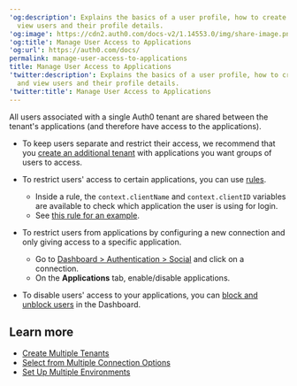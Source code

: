 ---
'og:description': Explains the basics of a user profile, how to create a user and
  view users and their profile details.
'og:image': https://cdn2.auth0.com/docs-v2/1.14553.0/img/share-image.png
'og:title': Manage User Access to Applications
'og:url': https://auth0.com/docs/
permalink: manage-user-access-to-applications
title: Manage User Access to Applications
'twitter:description': Explains the basics of a user profile, how to create a user
  and view users and their profile details.
'twitter:title': Manage User Access to Applications
---
All users associated with a single Auth0 tenant are shared between the tenant's applications (and therefore have access to the applications).

* To keep users separate and restrict their access, we recommend that you [create an additional tenant](/docs/get-started/auth0-overview/create-tenants/create-multiple-tenants) with applications you want groups of users to access.

* To restrict users' access to certain applications, you can use [rules](/docs/customize/rules).

  + Inside a rule, the `context.clientName` and `context.clientID` variables are available to check which application the user is using for login.
  + See [this rule for an example](https://github.com/auth0/rules/blob/aeaf93bc058408e260192d0941a688963449d6be/src/rules/simple-user-whitelist-for-app.js).

* To restrict users from applications by configuring a new connection and only giving access to a specific application.

  + Go to [Dashboard > Authentication > Social](https://manage.auth0.com/#/connections/social) and click on a connection.
  + On the **Applications** tab, enable/disable applications.

* To disable users' access to your applications, you can [block and unblock users](/docs/manage-users/user-accounts/block-and-unblock-users) in the Dashboard.

## Learn more

* [Create Multiple Tenants](/docs/get-started/auth0-overview/create-tenants/create-multiple-tenants)
* [Select from Multiple Connection Options](/docs/libraries/lock/selecting-from-multiple-connection-options)
* [Set Up Multiple Environments](/docs/get-started/auth0-overview/create-tenants/set-up-multiple-environments)